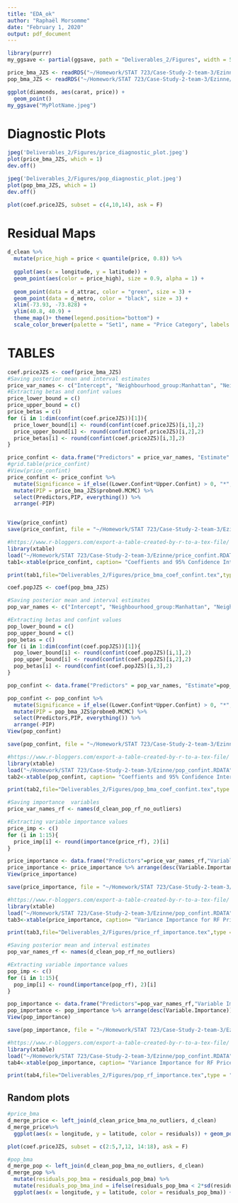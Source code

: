 ```yaml
---
title: "EDA_ok"
author: "Raphaël Morsomme"
date: "February 1, 2020"
output: pdf_document
---
```


```r
library(purrr)
my_ggsave <- partial(ggsave, path = "Deliverables_2/Figures", width = 5, height = 3.5)
```


```r
price_bma_JZS <- readRDS("~/Homework/STAT 723/Case-Study-2-team-3/Ezinne/saved_Models/price_bma_final.rds")
pop_bma_JZS <- readRDS("~/Homework/STAT 723/Case-Study-2-team-3/Ezinne/saved_Models/pop_bma_final.rds")

```



```r
ggplot(diamonds, aes(carat, price)) +
  geom_point()
my_ggsave("MyPlotName.jpeg")
```

# Diagnostic Plots

```r
jpeg('Deliverables_2/Figures/price_diagnostic_plot.jpeg')
plot(price_bma_JZS, which = 1) 
dev.off()
```

```r
jpeg('Deliverables_2/Figures/pop_diagnostic_plot.jpeg')
plot(pop_bma_JZS, which = 1) 
dev.off()
```


```r
plot(coef.priceJZS, subset = c(4,10,14), ask = F)

```

# Residual Maps

```r
d_clean %>%
  mutate(price_high = price < quantile(price, 0.8)) %>%
 
  ggplot(aes(x = longitude, y = latitude)) +
  geom_point(aes(color = price_high), size = 0.9, alpha = 1) +
  
  geom_point(data = d_attrac, color = "green", size = 3) +
  geom_point(data = d_metro, color = "black", size = 3) +
  xlim(-73.93, -73.828) + 
  ylim(40.8, 40.9) +
  theme_map()+ theme(legend.position="bottom") +
  scale_color_brewer(palette = "Set1", name = "Price Category", labels = c("Top 20%", "Bottom 80%"))
```


# TABLES

```r
coef.priceJZS <- coef(price_bma_JZS)
#Saving posterior mean and interval estimates 
price_var_names <- c("Intercept", "Neighbourhood_group:Manhattan", "Neighbourhood_group:Queens", "Neighbourhood_group:Staten Island", "Neighbourhood_group:Bronx", "Room_type:Entire home/apt", "Room_type:Shared room", "number of reviews", "last_review", "reviews_per_month", "calculated_host_listings_count", "availability_365", "name_listing_sentiment", "proximity_attraction","name_host_freq","name_host_special:True" ,"name_listing_length", "type_stay:Long","proximity_metro") 
#Extracting betas and confint values
price_lower_bound = c()
price_upper_bound = c()
price_betas = c()
for (i in 1:dim(confint(coef.priceJZS))[1]){
  price_lower_bound[i] <- round(confint(coef.priceJZS)[i,1],2)
  price_upper_bound[i] <- round(confint(coef.priceJZS)[i,2],2)
  price_betas[i] <- round(confint(coef.priceJZS)[i,3],2)
}

price_confint <- data.frame("Predictors" = price_var_names, "Estimate" = price_betas, "Lower Confint" = price_lower_bound, "Upper Confint" = price_upper_bound)
#grid.table(price_confint)
#View(price_confint)
price_confint <- price_confint %>% 
  mutate(Significance = if_else((Lower.Confint*Upper.Confint) > 0, "*","")) %>% 
  mutate(PIP = price_bma_JZS$probne0.MCMC) %>% 
  select(Predictors,PIP, everything()) %>% 
  arrange(-PIP)


View(price_confint)
save(price_confint, file = "~/Homework/STAT 723/Case-Study-2-team-3/Ezinne/price_confint.RDATA")


```


```r
#https://www.r-bloggers.com/export-a-table-created-by-r-to-a-tex-file/
library(xtable)
load("~/Homework/STAT 723/Case-Study-2-team-3/Ezinne/price_confint.RDATA")
tab1<-xtable(price_confint, caption= "Coeffients and 95% Confidence Intervals from Price BMA model")

print(tab1,file="Deliverables_2/Figures/price_bma_coef_confint.tex",type = "latex")
```


```r
coef.popJZS <- coef(pop_bma_JZS)

#Saving posterior mean and interval estimates 
pop_var_names <- c("Intercept", "Neighbourhood_group:Manhattan", "Neighbourhood_group:Queens", "Neighbourhood_group:Staten Island", "Neighbourhood_group:Bronx", "Room_type:Entire home/apt", "Room_type:Shared room", "minimum_nights", "number of reviews", "reviews_per_month", "listing count", "listing_sentiment", "proximity_attraction","name_host_freq","name_host_special:True" ,"name_listing_length","proximity_metro") 

#Extracting betas and confint values
pop_lower_bound = c()
pop_upper_bound = c()
pop_betas = c()
for (i in 1:dim(confint(coef.popJZS))[1]){
  pop_lower_bound[i] <- round(confint(coef.popJZS)[i,1],2)
  pop_upper_bound[i] <- round(confint(coef.popJZS)[i,2],2)
  pop_betas[i] <- round(confint(coef.popJZS)[i,3],2)
}

pop_confint <- data.frame("Predictors" = pop_var_names, "Estimate"=pop_betas, "Lower Confint" = pop_lower_bound,"Upper Confint" = pop_upper_bound)

pop_confint <- pop_confint %>% 
  mutate(Significance = if_else((Lower.Confint*Upper.Confint) > 0, "*","")) %>% 
  mutate(PIP = pop_bma_JZS$probne0.MCMC) %>% 
  select(Predictors,PIP, everything()) %>% 
  arrange(-PIP)
View(pop_confint)

save(pop_confint, file = "~/Homework/STAT 723/Case-Study-2-team-3/Ezinne/pop_confint.RDATA")

```

```r
#https://www.r-bloggers.com/export-a-table-created-by-r-to-a-tex-file/
library(xtable)
load("~/Homework/STAT 723/Case-Study-2-team-3/Ezinne/pop_confint.RDATA")
tab2<-xtable(pop_confint, caption= "Coeffients and 95% Confidence Intervals from Popularity BMA model")

print(tab2,file="Deliverables_2/Figures/pop_bma_coef_confint.tex",type = "latex")
```



```r
#Saving importance  variables
price_var_names_rf <- names(d_clean_pop_rf_no_outliers)

#Extracting variable importance values
price_imp <- c()
for (i in 1:15){
  price_imp[i] <- round(importance(price_rf), 2)[i] 
}

price_importance <- data.frame("Predictors"=price_var_names_rf,"Variable Importance"= price_imp)
price_importance <- price_importance %>% arrange(desc(Variable.Importance))
View(price_importance)

save(price_importance, file = "~/Homework/STAT 723/Case-Study-2-team-3/Ezinne/price_importance.RDATA")

```


```r
#https://www.r-bloggers.com/export-a-table-created-by-r-to-a-tex-file/
library(xtable)
load("~/Homework/STAT 723/Case-Study-2-team-3/Ezinne/pop_confint.RDATA")
tab3<-xtable(price_importance, caption= "Variance Importance for RF Price Model")

print(tab3,file="Deliverables_2/Figures/price_rf_importance.tex",type = "latex")
```


```r
#Saving posterior mean and interval estimates 
pop_var_names_rf <- names(d_clean_pop_rf_no_outliers)

#Extracting variable importance values
pop_imp <- c()
for (i in 1:15){
  pop_imp[i] <- round(importance(pop_rf), 2)[i] 
}

pop_importance <- data.frame("Predictors"=pop_var_names_rf,"Variable Importance"= pop_imp)
pop_importance <- pop_importance %>% arrange(desc(Variable.Importance)) 
View(pop_importance)

save(pop_importance, file = "~/Homework/STAT 723/Case-Study-2-team-3/Ezinne/pop_importance.RDATA")


```


```r
#https://www.r-bloggers.com/export-a-table-created-by-r-to-a-tex-file/
library(xtable)
load("~/Homework/STAT 723/Case-Study-2-team-3/Ezinne/pop_confint.RDATA")
tab4<-xtable(pop_importance, caption= "Variance Importance for RF Price Model")

print(tab4,file="Deliverables_2/Figures/pop_rf_importance.tex",type = "latex")
```

## Random plots

```r

#price_bma 
d_merge_price <- left_join(d_clean_price_bma_no_outliers, d_clean)
d_merge_price%>% 
  ggplot(aes(x = longitude, y = latitude, color = residuals)) + geom_point() + theme_dark() + scale_color_gradient2(midpoint = 0) 

```





```r
plot(coef.priceJZS, subset = c(2:5,7,12, 14:18), ask = F)
```



```r
#pop_bma
d_merge_pop <- left_join(d_clean_pop_bma_no_outliers, d_clean)
d_merge_pop %>% 
  mutate(residuals_pop_bma = residuals_pop_bma) %>% 
  mutate(residuals_pop_bma_ind = ifelse(residuals_pop_bma < 2*sd(residuals_pop_bma) & residuals_pop_bma > -2*sd(residuals_pop_bma) , "Small Residual", "Large Residual")) %>% 
  ggplot(aes(x = longitude, y = latitude, color = residuals_pop_bma)) + geom_point() + theme_dark() + scale_color_gradient2(midpoint = 0) 


```







